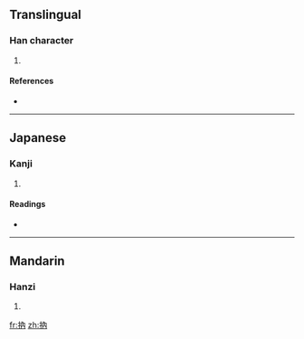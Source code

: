 ==Translingual==

===Han character===
{{Han char|rn=64|rad=手|as=04|sn=7|four=|canj=手人月 (QOB)}}

# {{defn|Han|sort=手04}}

====References====
* {{Han ref|kx=0421.080|dkj=11882|hdz=31837.050|uh=6290|ud=25232}}

----

==Japanese==

===Kanji===
{{ja-kanji|grade=|rs=手04}}

# {{defn|Japanese|sort=手04}}

====Readings====
* {{ja-readings|on=[[どつ]] (dotsu), [[なち]] (nachi), [[どん]] (don), [[そん]] (son), [[どう]] (dō)|kun=[[そめる]] (someru), [[うつ]] (utsu), [[いれる]] (ireru), [[つかむ]] (tsukamu)}}

----

==Mandarin==

===Hanzi===
{{cmn-hanzi|pin=[[nù]] ([[nu4]]), [[zhāo]] ([[zhao1]])|wg=nu<sup>4</sup>, chao<sup>1</sup>}}

# {{defn|Mandarin|sort=手04}}

[[fr:抐]]
[[zh:抐]]